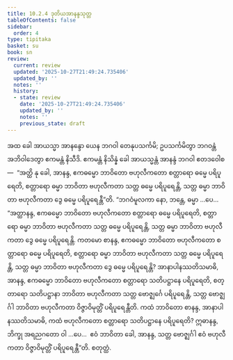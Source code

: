 ```yaml
---
title: 10.2.4 ဒုတိယအာနန္ဒသုတ္တ
tableOfContents: false
sidebar:
  order: 4
type: tipitaka
basket: su
book: sn
review:
  current: review
  updated: '2025-10-27T21:49:24.735406'
  updated_by: ''
  notes: ''
  history:
  - state: review
    date: '2025-10-27T21:49:24.735406'
    updated_by: ''
    notes: ''
    previous_state: draft
---
```



<ReviewStatus review={frontmatter.review} showDetails={true} />

<HypothesisAnnotation frontmatter={frontmatter} />

<DynamicBreadcrumb />

<Division number="990" book="sn" e="ch" v="18" p="429">

<Paragraph number="1753" book="sn">
အထ ခေါ အာယသ္မာ အာနန္ဒော ယေန ဘဂဝါ တေနုပသင်္ကမိ; ဥပသင်္ကမိတွာ ဘဂဝန္တံ အဘိဝါဒေတွာ ဧကမန္တံ နိသီဒိ. ဧကမန္တံ နိသိန္နံ ခေါ အာယသ္မန္တံ အာနန္ဒံ ဘဂဝါ ဧတဒဝေါစ—  “အတ္ထိ နု ခေါ, အာနန္ဒ, ဧကဓမ္မော ဘာဝိတော ဗဟုလီကတော စတ္တာရော ဓမ္မေ ပရိပူရေတိ, စတ္တာရော ဓမ္မာ ဘာဝိတာ ဗဟုလီကတာ သတ္တ ဓမ္မေ ပရိပူရေန္တိ, သတ္တ ဓမ္မာ ဘာဝိတာ ဗဟုလီကတာ ဒွေ ဓမ္မေ ပရိပူရေန္တီ”တိ. “ဘဂဝံမူလကာ နော, ဘန္တေ, ဓမ္မာ …ပေ…  “အတ္ထာနန္ဒ, ဧကဓမ္မော ဘာဝိတော ဗဟုလီကတော စတ္တာရော ဓမ္မေ ပရိပူရေတိ, စတ္တာရော ဓမ္မာ ဘာဝိတာ ဗဟုလီကတာ သတ္တ ဓမ္မေ ပရိပူရေန္တိ, သတ္တ ဓမ္မာ ဘာဝိတာ ဗဟုလီကတာ ဒွေ ဓမ္မေ ပရိပူရေန္တိ.
</Paragraph>

<Paragraph number="1754" book="sn">
ကတမော စာနန္ဒ, ဧကဓမ္မော ဘာဝိတော ဗဟုလီကတော စတ္တာရော ဓမ္မေ ပရိပူရေတိ, စတ္တာရော ဓမ္မာ ဘာဝိတာ ဗဟုလီကတာ သတ္တ ဓမ္မေ ပရိပူရေန္တိ, သတ္တ ဓမ္မာ ဘာဝိတာ ဗဟုလီကတာ ဒွေ ဓမ္မေ ပရိပူရေန္တိ? အာနာပါနဿတိသမာဓိ, အာနန္ဒ, ဧကဓမ္မော ဘာဝိတော ဗဟုလီကတော စတ္တာရော သတိပဋ္ဌာနေ ပရိပူရေတိ, စတ္တာရော သတိပဋ္ဌာနာ ဘာဝိတာ ဗဟုလီကတာ သတ္တ ဗောဇ္ဈင်္ဂေ ပရိပူရေန္တိ, သတ္တ ဗောဇ္ဈင်္ဂါ ဘာဝိတာ ဗဟုလီကတာ ဝိဇ္ဇာဝိမုတ္တိံ ပရိပူရေန္တီတိ. ကထံ ဘာဝိတော စာနန္ဒ, အာနာပါနဿတိသမာဓိ, ကထံ ဗဟုလီကတော စတ္တာရော သတိပဋ္ဌာနေ ပရိပူရေတိ? ဣဓာနန္ဒ, ဘိက္ခု အရညဂတော ဝါ …ပေ…  ဧဝံ ဘာဝိတာ ခေါ, အာနန္ဒ, သတ္တ ဗောဇ္ဈင်္ဂါ ဧဝံ ဗဟုလီကတာ ဝိဇ္ဇာဝိမုတ္တိံ ပရိပူရေန္တီ”တိ.

</Paragraph>
</Division>

<Paragraph number="1755" type="center" book="sn">
စတုတ္ထံ.
</Paragraph>